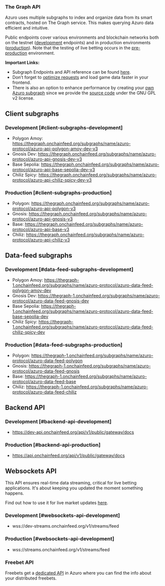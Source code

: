 ### The Graph API

Azuro uses multiple subgraphs to index and organize data from its smart contracts, hosted on The Graph service. This makes querying Azuro data efficient and intuitive. 

Public endpoints cover various environments and blockchain networks both on the testnet ([development](https://gem.azuro.org/subgraph/overview#development-30) endpoints) and in production environments ([production](https://gem.azuro.org/subgraph/overview#production-30)). Note that the testing of live betting occurs in the [pre-production](https://gem.azuro.org/subgraph/overview#pre-production-30) environment.

**Important Links:**

- Subgraph Endpoints and API reference can be found [here](https://gem.azuro.org/subgraph/overview).
- Don’t forget to [optimize requests](https://gem.azuro.org/subgraph/request-optimizations) and load game data faster in your frontend.
- There is also an option to enhance performance by creating your [own Azuro subgraph](https://gem.azuro.org/hub/apps/guides/deploying-azuro-subgraph) since we provide the [source code](https://github.com/Azuro-protocol/azuro-subgraphs) under the GNU GPL v2 license.

## Client subgraphs 

### Development [#client-subgraphs-development]

- Polygon Amoy: https://thegraph.onchainfeed.org/subgraphs/name/azuro-protocol/azuro-api-polygon-amoy-dev-v3
- Gnosis Dev: https://thegraph.onchainfeed.org/subgraphs/name/azuro-protocol/azuro-api-gnosis-dev-v3
- Base Sepolia: https://thegraph.onchainfeed.org/subgraphs/name/azuro-protocol/azuro-api-base-sepolia-dev-v3
- Chiliz Spicy: https://thegraph.onchainfeed.org/subgraphs/name/azuro-protocol/azuro-api-chiliz-spicy-dev-v3

### Production [#client-subgraphs-production]

- Polygon: https://thegraph.onchainfeed.org/subgraphs/name/azuro-protocol/azuro-api-polygon-v3
- Gnosis: https://thegraph.onchainfeed.org/subgraphs/name/azuro-protocol/azuro-api-gnosis-v3
- Base: https://thegraph.onchainfeed.org/subgraphs/name/azuro-protocol/azuro-api-base-v3
- Chiliz: https://thegraph.onchainfeed.org/subgraphs/name/azuro-protocol/azuro-api-chiliz-v3

## Data-feed subgraphs 

### Development [#data-feed-subgraphs-development]

- Polygon Amoy: https://thegraph-1.onchainfeed.org/subgraphs/name/azuro-protocol/azuro-data-feed-polygon-amoy-dev
- Gnosis Dev: https://thegraph-1.onchainfeed.org/subgraphs/name/azuro-protocol/azuro-data-feed-gnosis-dev
- Base Sepolia: https://thegraph-1.onchainfeed.org/subgraphs/name/azuro-protocol/azuro-data-feed-base-sepolia-dev
- Chiliz Spicy: https://thegraph-1.onchainfeed.org/subgraphs/name/azuro-protocol/azuro-data-feed-chiliz-spicy-dev

### Production [#data-feed-subgraphs-production]

- Polygon: https://thegraph-1.onchainfeed.org/subgraphs/name/azuro-protocol/azuro-data-feed-polygon
- Gnosis: https://thegraph-1.onchainfeed.org/subgraphs/name/azuro-protocol/azuro-data-feed-gnosis
- Base: https://thegraph-1.onchainfeed.org/subgraphs/name/azuro-protocol/azuro-data-feed-base
- Chiliz: https://thegraph-1.onchainfeed.org/subgraphs/name/azuro-protocol/azuro-data-feed-chiliz


## Backend API 

### Development [#backend-api-development]

- https://dev-api.onchainfeed.org/api/v1/public/gateway/docs

### Production [#backend-api-production]

- https://api.onchainfeed.org/api/v1/public/gateway/docs

## Websockets API 

This API ensures real-time data streaming, critical for live betting applications. It's about keeping you updated the moment something happens. 

Find out how to use it for live market updates [here](https://gem.azuro.org/hub/apps/guides/advanced/live/data-retrieval#get-realtime-markets-updates).

### Development [#websockets-api-development]

- wss://dev-streams.onchainfeed.org/v1/streams/feed


### Production [#websockets-api-development]

- wss://streams.onchainfeed.org/v1/streams/feed


### Freebet API

Freebets get a [dedicated API](https://gem.azuro.org/hub/apps/guides/freebets/use-freebets) in Azuro where you can find the info about your distributed freebets.

